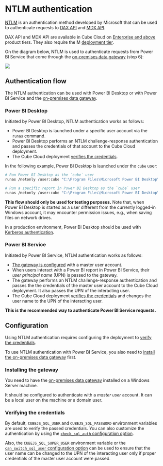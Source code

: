 # NTLM authentication

[NTLM][link-ntlm] is an authentication method developed by Microsoft that can be used to
authenticate requests to [DAX API][ref-dax-api] and [MDX API][ref-mdx-api].

<SuccessBox>

DAX API and MDX API are available in Cube Cloud on [Enterprise and above](https://cube.dev/pricing) product tiers.
They also require the M [deployment tier](/product/deployment/cloud/pricing#deployment-tiers).

</SuccessBox>

On the diagram below, NTLM is used to authenticate requests from Power BI Service that
come through the [on-premises data gateway][link-power-bi-opdg] (step 6):

![](https://ucarecdn.com/a1928cd7-51b5-4d0c-b6b3-7f97eb94b41e/)

## Authentication flow

The NTLM authentication can be used with Power BI Desktop or with Power BI Service and
the [on-premises data gateway][link-power-bi-opdg].

### Power BI Desktop

Initiated by Power BI Desktop, NTLM authentication works as follows:

* Power BI Desktop is launched under a specific user account via the `runas` command.
* Power BI Desktop performs an NTLM challenge-response authentication and passes the
credentials of that account to the Cube Cloud deployment.
* The Cube Cloud deployment [verifies the credentials](#verifying-the-credentials).

In the following example, Power BI Desktop is launched under the `cube` user:

```bash
# Run Power BI Desktop as the `cube` user
runas /netonly /user:cube "C:\Program Files\Microsoft Power BI Desktop\bin\PBIDesktop.exe"

# Run a specific report in Power BI Desktop as the `cube` user 
runas /netonly /user:cube "C:\Program Files\Microsoft Power BI Desktop\bin\PBIDesktop.exe \"C:\Users\Administrator\Desktop\Dashboard.pbix\""
```

__This flow should only be used for testing purposes.__ Note that, when Power BI Desktop
is started as a user different from the currently logged-in Windows account, it may
encounter permission issues, e.g., when saving files on network drives.

In a production environment, Power BI Desktop should be used with [Kerberos
authentication][ref-kerberos].

### Power BI Service

Initiated by Power BI Service, NTLM authentication works as follows:

* [The gateway is configured](#installing-the-gateway) with a master user account.
* When users interact with a Power BI report in Power BI Service, their _user principal
name_ (UPN) is passed to the gateway.
* The gateway performs an NTLM challenge-response authentication and passes the the
credentials of the master user account to the Cube Cloud deployment. It also passes the
UPN of the interacting user.
* The Cube Cloud deployment [verifies the credentials](#verifying-the-credentials) and
changes the user name to the UPN of the interacting user.

__This is the recommended way to authenticate Power BI Service requests.__

## Configuration

Using NTLM authentication requires configuring the deployment to [verify the
credentials](#verifying-the-credentials).

To use NTLM authentication with Power BI Service, you also need to [install the on-premises
data gateway](#installing-the-gateway) first.

### Installing the gateway

You need to have the [on-premises data gateway][link-power-bi-opdg] installed
on a Windows Server machine.

It should be configured to authenticate with a _master user_ account. It can be a
local user on the machine or a domain user.

### Verifying the credentials

By default, `CUBEJS_SQL_USER` and `CUBEJS_SQL_PASSWORD` environment variables are used
to verify the passed credentials. You can also customize the authentication by using the
[`check_sql_auth` configuration option][ref-config-check-sql-auth].

Also, the `CUBEJS_SQL_SUPER_USER` environment variable or the [`can_switch_sql_user`
configuration option][ref-config-can-switch-sql-user] can be used to ensure that the
user name can be changed to the UPN of the interacting user only if proper credentials
of the master user account were passed.


[link-ntlm]: https://en.wikipedia.org/wiki/NTLM
[ref-dax-api]: /product/apis-integrations/dax-api
[ref-mdx-api]: /product/apis-integrations/mdx-api
[link-power-bi-opdg]: https://learn.microsoft.com/en-us/power-bi/connect-data/service-gateway-onprem
[ref-kerberos]: /product/auth/methods/kerberos
[ref-config-check-sql-auth]: /product/configuration/reference/config#check_sql_auth
[ref-config-can-switch-sql-user]: /product/configuration/reference/config#can_switch_sql_user
